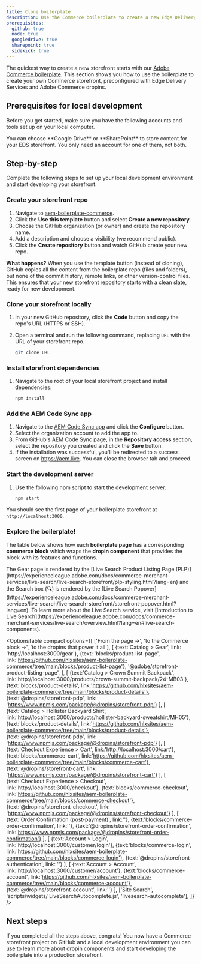 ```yaml
---
title: Clone boilerplate
description: Use the Commerce boilerplate to create a new Edge Delivery Services storefront project with dropins included.
prerequisites:
  github: true
  node: true
  googledrive: true
  sharepoint: true
  sidekick: true
---
```



The quickest way to create a new storefront starts with our [Adobe Commerce boilerplate](https://github.com/hlxsites/boilerplate-commerce-dropins). This section shows you how to use the boilerplate to create your own Commerce storefront, preconfigured with Edge Delivery Services and Adobe Commerce dropins.

## Prerequisites for local development

Before you get started, make sure you have the following accounts and tools set up on your local computer.

<Aside type="note" title="Choose One">
  You can choose **Google Drive** or **SharePoint** to store content for your EDS storefront. You
  only need an account for one of them, not both.
</Aside>

<CardGrid>
  <LinkCard
    noborder
    icon="github"
    title="GitHub"
    description="Sign into your GitHub account."
    href="https://github.com/login"
    rightIcon="external"
    target="_blank"
    rel="noopener noreferrer"
    aria-label="Link (opens in a new tab)"
  />
  <LinkCard
    noborder
    icon="node"
    title="Node.js"
    description="Verify your Node version (LTS)."
    href="https://nodejs.org/en"
    rightIcon="external"
    target="_blank"
    rel="noopener noreferrer"
    aria-label="Link (opens in a new tab)"
  />
  <LinkCard
    noborder
    icon="googledrive"
    title="Google Drive*"
    description="Create a Google Drive account."
    href="https://www.google.com/drive/"
    rightIcon="external"
    target="_blank"
    rel="noopener noreferrer"
    aria-label="Link (opens in a new tab)"
  />
  <LinkCard
    noborder
    icon="sharepoint"
    title="SharePoint*"
    description="Create a SharePoint account."
    href="https://www.microsoft.com/en-us/microsoft-365/sharepoint/collaboration/"
    rightIcon="external"
    target="_blank"
    rel="noopener noreferrer"
    aria-label="Link (opens in a new tab)"
  />
  <LinkCard
    noborder
    icon="sidekick"
    title="Sidekick"
    description="Install the Sidekick extension."
    href="https://chromewebstore.google.com/detail/aem-sidekick/ccfggkjabjahcjoljmgmklhpaccedipo"
    rightIcon="external"
    target="_blank"
    rel="noopener noreferrer"
    aria-label="Link (opens in a new tab)"
  />

</CardGrid>

## Step-by-step

Complete the following steps to set up your local development environment and start developing your storefront.

<Tutorial>

### Create your storefront repo

1. Navigate to [aem-boilerplate-commerce](https://github.com/hlxsites/aem-boilerplate-commerce).
1. Click the **Use this template** button and select **Create a new repository**.
1. Choose the GitHub organization (or owner) and create the repository name.
1. Add a description and choose a visibility (we recommend public).
1. Click the **Create repository** button and watch GitHub create your new repo.

**What happens?** When you use the template button (instead of cloning), GitHub copies all the content from the boilerplate repo (files and folders), but none of the commit history, remote links, or other version-control files. This ensures that your new storefront repository starts with a clean slate, ready for new development.

### Clone your storefront locally

1. In your new GitHub repository, click the **Code** button and copy the repo's URL (HTTPS or SSH).
1. Open a terminal and run the following command, replacing `URL` with the URL of your storefront repo.

   ```bash frame="none"
   git clone URL
   ```

### Install storefront dependencies

1. Navigate to the root of your local storefront project and install dependencies:

   ```bash frame="none"
   npm install
   ```

### Add the AEM Code Sync app

1. Navigate to the [AEM Code Sync app](https://github.com/apps/aem-code-sync) and click the **Configure** button.
1. Select the organization account to add the app to.
1. From GitHub's AEM Code Sync page, in the **Repository access** section, select the repository you created and click the **Save** button.
1. If the installation was successful, you'll be redirected to a success screen on https://aem.live. You can close the browser tab and proceed.

### Start the development server

1. Use the following npm script to start the development server:

   ```bash frame="none"
   npm start
   ```

You should see the first page of your boilerplate storefront at `http://localhost:3000`.

<Screenshot src={BoilerplateHomePage} alt="Boilerplate Home Page" width="740px" />

### Explore the boilerplate!

The table below shows how each **boilerplate page** has a corresponding **commerce block** which wraps the **dropin component** that provides the block with its features and functions.

<Aside type="note" title="Live Search components">
The Gear page is rendered by the [Live Search Product Listing Page (PLP)](https://experienceleague.adobe.com/docs/commerce-merchant-services/live-search/live-search-storefront/plp-styling.html?lang=en) and the Search box (🔍) is rendered by the [Live Search Popover](https://experienceleague.adobe.com/docs/commerce-merchant-services/live-search/live-search-storefront/storefront-popover.html?lang=en). To learn more about the Live Search service, visit [Introduction to Live Search](https://experienceleague.adobe.com/docs/commerce-merchant-services/live-search/overview.html?lang=en#live-search-components).
</Aside>

<OptionsTable
compact
  options={[
    ['From the page →', 'to the Commerce block →', 'to the dropins that power it all'],
    [ 
      {text:'Catalog > Gear', link: 'http://localhost:3000/gear'}, 
      {text: 'blocks/product-list-page', link:'https://github.com/hlxsites/aem-boilerplate-commerce/tree/main/blocks/product-list-page'},
      '@adobe/storefront-product-listing-page',
    ],
    [
      {text:'Catalog > Crown Summit Backpack', link:'http://localhost:3000/products/crown-summit-backpack/24-MB03'},
      {text:'blocks/product-details', link:'https://github.com/hlxsites/aem-boilerplate-commerce/tree/main/blocks/product-details'},
      {text:'@dropins/storefront-pdp', link: 'https://www.npmjs.com/package/@dropins/storefront-pdp'}
    ],
    [
      {text:'Catalog > Hollister Backyard Shirt', link:'http://localhost:3000/products/hollister-backyard-sweatshirt/MH05'}, 
      {text:'blocks/product-details', link:'https://github.com/hlxsites/aem-boilerplate-commerce/tree/main/blocks/product-details'},
      {text:'@dropins/storefront-pdp', link: 'https://www.npmjs.com/package/@dropins/storefront-pdp'}
    ],
    [
      {text:'Checkout Experience > Cart', link:'http://localhost:3000/cart'}, 
      {text:'blocks/commerce-cart', link:'https://github.com/hlxsites/aem-boilerplate-commerce/tree/main/blocks/commerce-cart'},
      {text:'@dropins/storefront-cart', link: 'https://www.npmjs.com/package/@dropins/storefront-cart'}
    ],
    [
      {text:'Checkout Experience > Checkout', link:'http://localhost:3000/checkout'}, 
      {text:'blocks/commerce-checkout', link:'https://github.com/hlxsites/aem-boilerplate-commerce/tree/main/blocks/commerce-checkout'},
      {text:'@dropins/storefront-checkout', link: 'https://www.npmjs.com/package/@dropins/storefront-checkout'}
    ],
    [
      {text:'Order Confirmation (post-payment)', link:''}, 
      {text:'blocks/commerce-order-confirmation', link:''},
      {text:'@dropins/storefront-order-confirmation', link:'https://www.npmjs.com/package/@dropins/storefront-order-confirmation'}
    ],
    [
      {text:'Account > Login', link:'http://localhost:3000/customer/login'}, 
      {text:'blocks/commerce-login', link:'https://github.com/hlxsites/aem-boilerplate-commerce/tree/main/blocks/commerce-login'},
      {text:'@dropins/storefront-authentication', link: ''}
    ],
    [
      {text:'Account > Account', link:'http://localhost:3000/customer/account'}, 
      {text:'blocks/commerce-account', link:'https://github.com/hlxsites/aem-boilerplate-commerce/tree/main/blocks/commerce-account'},
      {text:'@dropins/storefront-account', link:''}
    ],
    ['Site Search', 'scripts/widgets/ LiveSearchAutocomplete.js', 'livesearch-autocomplete'],
  ]}
/>
</Tutorial>

## Next steps

If you completed all the steps above, congrats! You now have a Commerce storefront project on GitHub and a local development environment you can use to learn more about dropin components and start developing the boilerplate into a production storefront.
